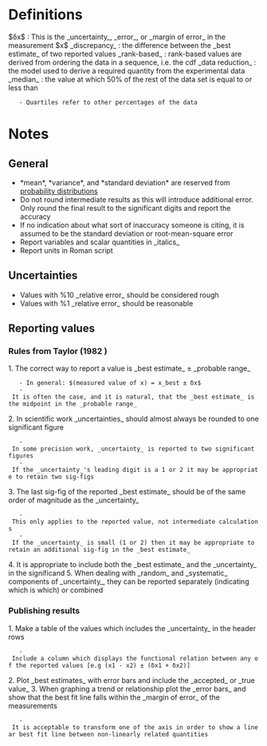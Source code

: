 = Definitions =
$δx$ : This is the _uncertainty_, _error_, or _margin of error_ in the measurement $x$
_discrepancy_ : the difference between the _best estimate_ of two reported values
_rank-based_ : rank-based values are derived from ordering the data in a sequence, i.e. the cdf
_data reduction_ : the model used to derive a required quantity from the experimental data
_median_ : the value at which 50% of the rest of the data set is equal to or less than
	- Quartiles refer to other percentages of the data


= Notes =
== General ==
* *mean*, *variance*, and *standard deviation* are reserved from [[Probability distributions|probability distributions]]
* Do not round intermediate results as this will introduce additional error. Only round the final result to the significant digits and report the accuracy
* If no indication about what sort of inaccuracy someone is citing, it is assumed to be the standard deviation or root-mean-square error
* Report variables and scalar quantities in _italics_
* Report units in Roman script

== Uncertainties ==
* Values with %10 _relative error_ should be considered rough
* Values with %1 _relative error_ should be reasonable

== Reporting values ==
=== Rules from Taylor (1982 )===
1. The correct way to report a value is _best estimate_ ± _probable range_
	- In general: $(measured value of x) = x_best ± δx$ 
	- It is often the case, and it is natural, that the _best estimate_ is the midpoint in the _probable range_
2. In scientific work _uncertainties_ should almost always be rounded to one significant figure
	- In some precision work, _uncertainty_ is reported to two significant figures
	- If the _uncertainty_'s leading digit is a 1 or 2 it may be appropriate to retain two sig-figs
3. The last sig-fig of the reported _best estimate_ should be of the same order of magnitude as the _uncertainty_
	- This only applies to the reported value, not intermediate calculations
	- If the _uncertainty_ is small (1 or 2) then it may be appropriate to retain an additional sig-fig in the _best estimate_
4. It is appropriate to include both the _best estimate_ and the _uncertainty_ in the significand
5. When dealing with _random_ and _systematic_ components of _uncertainty_, they can be reported separately (indicating which is which) or combined


=== Publishing results ===
1. Make a table of the values which includes the _uncertainty_ in the header rows
	- Include a column which displays the functional relation between any of the reported values [e.g (x1 - x2) ± (δx1 + δx2)]
2. Plot _best estimates_ with error bars and include the _accepted_ or _true value_
3. When graphing a trend or relationship plot the _error bars_ and show that the best fit line falls within the _margin of error_ of the measurements
	- It is acceptable to transform one of the axis in order to show a linear best fit line between non-linearly related quantities
